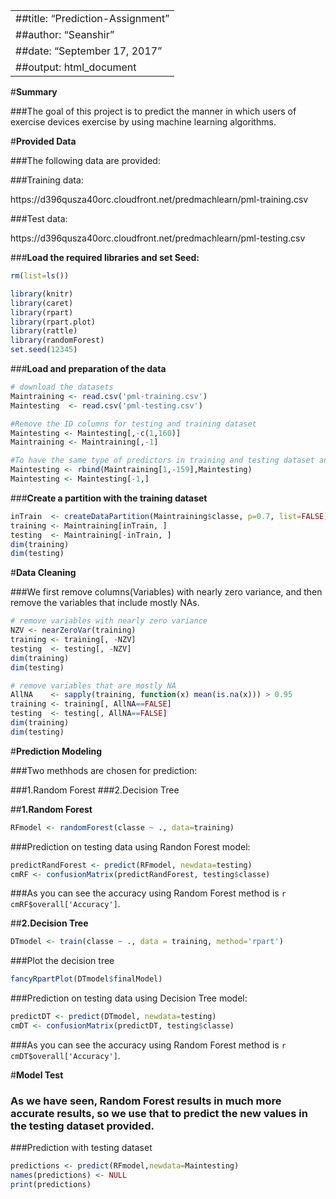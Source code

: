 ---
##title: "Prediction-Assignment"
##author: "Seanshir"
##date: "September 17, 2017"
##output: html_document
  ---

#__Summary__

###The goal of this project is to predict the manner in which users of exercise devices exercise by using machine learning algorithms.


#__Provided Data__

###The following data are provided:

###Training data:

https://d396qusza40orc.cloudfront.net/predmachlearn/pml-training.csv

###Test data:

https://d396qusza40orc.cloudfront.net/predmachlearn/pml-testing.csv


###__Load the required libraries and set Seed:__

```{r results='hide',message=FALSE, warning=FALSE}

rm(list=ls())                

library(knitr)
library(caret)
library(rpart)
library(rpart.plot)
library(rattle)
library(randomForest)
set.seed(12345)
```

###__Load and preparation of the data__

```{r}


# download the datasets
Maintraining <- read.csv('pml-training.csv')
Maintesting  <- read.csv('pml-testing.csv')

#Remove the ID columns for testing and training dataset
Maintesting <- Maintesting[,-c(1,160)]
Maintraining <- Maintraining[,-1]

#To have the same type of predictors in training and testing dataset and avoid the error with randomForest predict
Maintesting <- rbind(Maintraining[1,-159],Maintesting)
Maintesting <- Maintesting[-1,]
```

###__Create a partition with the training dataset__ 
```{r }
inTrain  <- createDataPartition(Maintraining$classe, p=0.7, list=FALSE)
training <- Maintraining[inTrain, ]
testing  <- Maintraining[-inTrain, ]
dim(training)
dim(testing)
```

#__Data Cleaning__

###We first remove columns(Variables) with nearly zero variance, and then remove the variables that include mostly NAs.
``` {r }
# remove variables with nearly zero variance
NZV <- nearZeroVar(training)
training <- training[, -NZV]
testing  <- testing[, -NZV]
dim(training)
dim(testing)

# remove variables that are mostly NA
AllNA    <- sapply(training, function(x) mean(is.na(x))) > 0.95
training <- training[, AllNA==FALSE]
testing  <- testing[, AllNA==FALSE]
dim(training)
dim(testing)
```

#__Prediction Modeling__

###Two methhods are chosen for prediction:

###1.Random Forest
###2.Decision Tree



##__1.Random Forest__
```{r}
RFmodel <- randomForest(classe ~ ., data=training)

```

###Prediction on testing data using Randon Forest model:

```{r}
predictRandForest <- predict(RFmodel, newdata=testing)
cmRF <- confusionMatrix(predictRandForest, testing$classe)
```
###As you can see the accuracy using Random Forest method is `r cmRF$overall['Accuracy']`.




##__2.Decision Tree__
```{r}
DTmodel <- train(classe ~ ., data = training, method='rpart')
```

###Plot the decision tree
```{r}
fancyRpartPlot(DTmodel$finalModel)
```



###Prediction on testing data using Decision Tree model:
```{r}
predictDT <- predict(DTmodel, newdata=testing)
cmDT <- confusionMatrix(predictDT, testing$classe)
```
###As you can see the accuracy using Random Forest method is `r cmDT$overall['Accuracy']`.




#__Model Test__

### As we have seen, Random Forest results in much more accurate results, so we use that to predict the new values in the testing dataset provided.


###Prediction with testing dataset

```{r}
predictions <- predict(RFmodel,newdata=Maintesting)
names(predictions) <- NULL
print(predictions)
```
